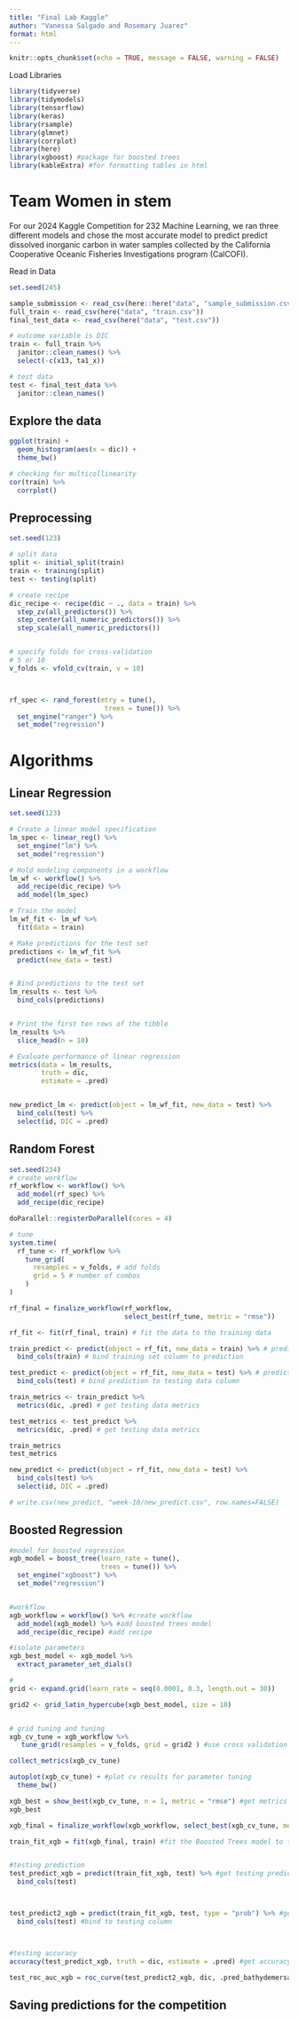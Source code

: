 ```yaml
---
title: "Final Lab Kaggle"
author: "Vanessa Salgado and Rosemary Juarez"
format: html
---
```



```r
knitr::opts_chunk$set(echo = TRUE, message = FALSE, warning = FALSE)
```

Load Libraries
```r
library(tidyverse) 
library(tidymodels)
library(tensorflow)
library(keras)
library(rsample)
library(glmnet)
library(corrplot)
library(here)
library(xgboost) #package for boosted trees
library(kableExtra) #for formatting tables in html
```

# Team Women in stem

For our 2024 Kaggle Competition for 232 Machine Learning, we ran three different models and chose the most accurate model to predict predict dissolved inorganic carbon in water samples collected by the California Cooperative Oceanic Fisheries Investigations program (CalCOFI). 


Read in Data
```r
set.seed(245)

sample_submission <- read_csv(here::here("data", "sample_submission.csv"))
full_train <- read_csv(here("data", "train.csv")) 
final_test_data <- read_csv(here("data", "test.csv"))

# outcome variable is DIC
train <- full_train %>% 
  janitor::clean_names() %>% 
  select(-c(x13, ta1_x))

# test data
test <- final_test_data %>% 
  janitor::clean_names()
```

## Explore the data
```r
ggplot(train) +
  geom_histogram(aes(x = dic)) +
  theme_bw()

# checking for multicollinearity 
cor(train) %>%
  corrplot()
```


## Preprocessing
```r
set.seed(123)

# split data
split <- initial_split(train)
train <- training(split)
test <- testing(split)

# create recipe
dic_recipe <- recipe(dic ~ ., data = train) %>% 
  step_zv(all_predictors()) %>% 
  step_center(all_numeric_predictors()) %>% 
  step_scale(all_numeric_predictors())


# specify folds for cross-validation
# 5 or 10 
v_folds <- vfold_cv(train, v = 10)



rf_spec <- rand_forest(mtry = tune(), 
                        trees = tune()) %>%
  set_engine("ranger") %>% 
  set_mode("regression") 

```

# Algorithms 

## Linear Regression

```r
set.seed(123)

# Create a linear model specification
lm_spec <- linear_reg() %>% 
  set_engine("lm") %>% 
  set_mode("regression")

# Hold modeling components in a workflow
lm_wf <- workflow() %>% 
  add_recipe(dic_recipe) %>% 
  add_model(lm_spec)

# Train the model
lm_wf_fit <- lm_wf %>% 
  fit(data = train)

# Make predictions for the test set
predictions <- lm_wf_fit %>% 
  predict(new_data = test)


# Bind predictions to the test set
lm_results <- test %>% 
  bind_cols(predictions)


# Print the first ten rows of the tibble
lm_results %>% 
  slice_head(n = 10)

# Evaluate performance of linear regression
metrics(data = lm_results,
        truth = dic,
        estimate = .pred)


new_predict_lm <- predict(object = lm_wf_fit, new_data = test) %>% 
  bind_cols(test) %>% 
  select(id, DIC = .pred)
```


## Random Forest
```r
set.seed(234)
# create workflow
rf_workflow <- workflow() %>% 
  add_model(rf_spec) %>% 
  add_recipe(dic_recipe)

doParallel::registerDoParallel(cores = 4)

# tune
system.time(
  rf_tune <- rf_workflow %>% 
    tune_grid(
      resamples = v_folds, # add folds
      grid = 5 # number of combos
    )
)

rf_final = finalize_workflow(rf_workflow, 
                             select_best(rf_tune, metric = "rmse"))

rf_fit <- fit(rf_final, train) # fit the data to the training data

train_predict <- predict(object = rf_fit, new_data = train) %>% # predict the training set
  bind_cols(train) # bind training set column to prediction

test_predict <- predict(object = rf_fit, new_data = test) %>% # predict the training set
  bind_cols(test) # bind prediction to testing data column

train_metrics <- train_predict %>%
  metrics(dic, .pred) # get testing data metrics

test_metrics <- test_predict %>%
  metrics(dic, .pred) # get testing data metrics

train_metrics
test_metrics

new_predict <- predict(object = rf_fit, new_data = test) %>% 
  bind_cols(test) %>% 
  select(id, DIC = .pred)

# write.csv(new_predict, "week-10/new_predict.csv", row.names=FALSE)
```



##  Boosted Regression


```r
#model for boosted regression
xgb_model = boost_tree(learn_rate = tune(), 
                       trees = tune()) %>% 
  set_engine("xgboost") %>% 
  set_mode("regression")


#workflow
xgb_workflow = workflow() %>% #create workflow
  add_model(xgb_model) %>% #add boosted trees model
  add_recipe(dic_recipe) #add recipe

#isolate parameters
xgb_best_model <- xgb_model %>% 
  extract_parameter_set_dials()

```


```r
#
grid <- expand.grid(learn_rate = seq(0.0001, 0.3, length.out = 30))

grid2 <- grid_latin_hypercube(xgb_best_model, size = 10)


# grid tuning and tuning
xgb_cv_tune = xgb_workflow %>%
   tune_grid(resamples = v_folds, grid = grid2 ) #use cross validation to tune learn_rate and trees parameters
```

```r
collect_metrics(xgb_cv_tune)
```



```r
autoplot(xgb_cv_tune) + #plot cv results for parameter tuning
  theme_bw()
```
```r
xgb_best = show_best(xgb_cv_tune, n = 1, metric = "rmse") #get metrics for best boosted regression
xgb_best
```

```r
xgb_final = finalize_workflow(xgb_workflow, select_best(xgb_cv_tune, metric = "rmse"))

train_fit_xgb = fit(xgb_final, train) #fit the Boosted Trees model to the training set


#testing prediction
test_predict_xgb = predict(train_fit_xgb, test) %>% #get testing prediction
  bind_cols(test)



test_predict2_xgb = predict(train_fit_xgb, test, type = "prob") %>% #get prediction probabilities for test 
  bind_cols(test) #bind to testing column



#testing accuracy
accuracy(test_predict_xgb, truth = dic, estimate = .pred) #get accuracy of testing prediction

test_roc_auc_xgb = roc_curve(test_predict2_xgb, dic, .pred_bathydemersal, .pred_bathypelagic, .pred_benthopelagic, .pred_demersal, .pred_pelagic, `.pred_pelagic-neritic`, `.pred_pelagic-oceanic`, `.pred_reef-associated`)

```





## Saving predictions for the competition
```r

```




